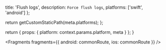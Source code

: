 
  title: 'Flush logs',
  description: `Force flush logs`,
  platforms: ['swift', 'android']
};

  return getCustomStaticPath(meta.platforms);
};

  return {
    props: {
      platform: context.params.platform,
      meta
    }
  };
}


<Fragments
  fragments={{
    android: commonRoute,
    ios: commonRoute
  }}
/>
